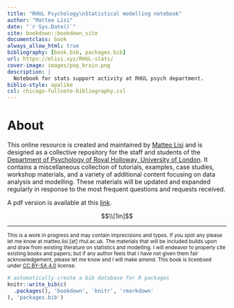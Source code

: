 ```yaml
--- 
title: "RHUL Psychology\nStatistical modelling notebook"
author: "Matteo Lisi"
date: "`r Sys.Date()`"
site: bookdown::bookdown_site
documentclass: book
always_allow_html: true
bibliography: [book.bib, packages.bib]
url: https://mlisi.xyz/RHUL-stats/
cover-image: images/pop_brain.png
description: |
  Notebook for stats support activity at RHUL psych department.
biblio-style: apalike
csl: chicago-fullnote-bibliography.csl
---
```


# About

This online resource is created and maintained by [Matteo Lisi](https://mlisi.xyz/) and is designed as a collective repository for the staff and students of the [Department of Psychology of Royal Holloway, University of London](https://www.royalholloway.ac.uk/research-and-teaching/departments-and-schools/psychology/). It contains a miscellaneous collection of tutorials, examples, case studies, workshop materials, and a variety of additional content focusing on data analysis and modelling. These materials will be updated and expanded regularly in response to the most frequent questions and requests received.

A pdf version is available at this [link](https://raw.githubusercontent.com/mattelisi/RHUL-stats/main/RHUL-stats-notebook.pdf).

$$\\[1in]$$

---

<sub>
This is a work in progress and may contain imprecisions and typos. If you spot any please let me know at matteo.lisi [at] rhul.ac.uk.
The materials that will be included builds upon and draw from existing literature on statistics and modelling. I will endeavor to properly cite existing books and papers; but if any author feels that I have not given them fair acknowledgement, please let me know and I will make amend. This book is licenbsed under [CC BY-SA 4.0](https://creativecommons.org/licenses/by-sa/4.0/) license.
</sub>


```r
# automatically create a bib database for R packages
knitr::write_bib(c(
  .packages(), 'bookdown', 'knitr', 'rmarkdown'
), 'packages.bib')
```

